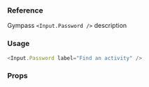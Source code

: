 ### Reference

Gympass `<Input.Password />` description

### Usage

```javascript reactLive=true
<Input.Password label="Find an activity" />
```

### Props

<PropsTable component="Input" platform="web" />
